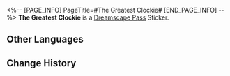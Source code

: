 <%-- [PAGE_INFO]
PageTitle=#The Greatest Clockie#
[END_PAGE_INFO] --%>
{{Stub|Location information}}
{{Item Infobox
|id          = 223150
|image       = Dreamscape Pass Sticker The Greatest Clockie.png{{subst:void|<!--$UPLOAD:<<SpriteOutput/ItemFigures/Figure_Testmaterial01.png>-<Dreamscape Pass Sticker The Greatest Clockie.png>-<Item Icons>>-->}}
|type        = Dreamscape Pass Sticker
|invCategory = 
|rarity      = 4
|effect      = 
|description = Digital stickers that can be used to decorate the pages of the Dreamtour Handbook. They come in many different styles.
}}
{{Description|Greatness always walks hand-in-hand with agony.}}
'''The Greatest Clockie''' is a [[Dreamscape Pass]] Sticker.

==Other Languages==
{{Other Languages
|en   = The Greatest Clockie
|zhs  = 最伟大的钟表小子
|zht  = 最偉大的鐘錶小子
|ja   = 最も偉大なクロックボーイ
|ko   = 가장 위대한 시계 소년
|es   = El gran Relojito
|fr   = Chronou tout-puissant
|ru   = Величайший Часик
|th   = เจ้าหนูนาฬิกาผู้ยิ่งใหญ่
|vi   = Cậu Bé Đồng Hồ Vĩ Đại Nhất
|de   = Clockie der Großartige
|id   = Clockie yang Mulia
|pt   = O Melhor Relogin
}}

==Change History==
{{Change History|2.0}}